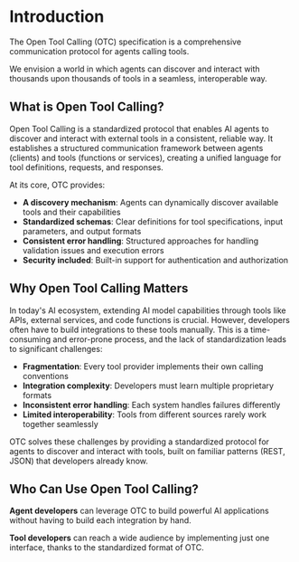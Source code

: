 # Introduction

The Open Tool Calling (OTC) specification is a comprehensive communication protocol for agents calling tools.

We envision a world in which agents can discover and interact with thousands upon thousands of tools in a seamless, interoperable way.

## What is Open Tool Calling?

Open Tool Calling is a standardized protocol that enables AI agents to discover and interact with external tools in a consistent, reliable way. It establishes a structured communication framework between agents (clients) and tools (functions or services), creating a unified language for tool definitions, requests, and responses.

At its core, OTC provides:

- **A discovery mechanism**: Agents can dynamically discover available tools and their capabilities
- **Standardized schemas**: Clear definitions for tool specifications, input parameters, and output formats
- **Consistent error handling**: Structured approaches for handling validation issues and execution errors
- **Security included**: Built-in support for authentication and authorization

## Why Open Tool Calling Matters

In today's AI ecosystem, extending AI model capabilities through tools like APIs, external services, and code functions is crucial. However, developers often have to build integrations to these tools manually. This is a time-consuming and error-prone process, and the lack of standardization leads to significant challenges:

- **Fragmentation**: Every tool provider implements their own calling conventions
- **Integration complexity**: Developers must learn multiple proprietary formats
- **Inconsistent error handling**: Each system handles failures differently
- **Limited interoperability**: Tools from different sources rarely work together seamlessly

OTC solves these challenges by providing a standardized protocol for agents to discover and interact with tools, built on familiar patterns (REST, JSON) that developers already know.

## Who Can Use Open Tool Calling?

**Agent developers** can leverage OTC to build powerful AI applications without having to build each integration by hand.

**Tool developers** can reach a wide audience by implementing just one interface, thanks to the standardized format of OTC.
